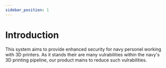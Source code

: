 ```yaml
---
sidebar_position: 1
---
```

# Introduction

This system aims to provide enhanced security for navy personel working with 
3D printers. As it stands their are many vulrabilities within the navy's 
3D printing pipeline, our product mains to reduce such vulrabilities. 